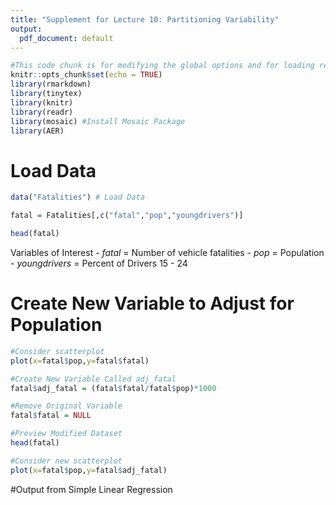 ```yaml
---
title: "Supplement for Lecture 10: Partitioning Variability"
output:
  pdf_document: default
---
```


```r
#This code chunk is for modifying the global options and for loading required R packages
knitr::opts_chunk$set(echo = TRUE)
library(rmarkdown)
library(tinytex)
library(knitr)
library(readr)
library(mosaic) #Install Mosaic Package
library(AER)
```

# Load Data 

```r
data("Fatalities") # Load Data

fatal = Fatalities[,c("fatal","pop","youngdrivers")]

head(fatal)
```

Variables of Interest
- *fatal* = Number of vehicle fatalities
- *pop* = Population
- *youngdrivers* = Percent of Drivers 15 - 24

# Create New Variable to Adjust for Population

```r
#Consider scatterplot
plot(x=fatal$pop,y=fatal$fatal)

#Create New Variable Called adj_fatal
fatal$adj_fatal = (fatal$fatal/fatal$pop)*1000

#Remove Original Variable
fatal$fatal = NULL

#Preview Modified Dataset
head(fatal)

#Consider new scatterplot
plot(x=fatal$pop,y=fatal$adj_fatal)
```

#Output from Simple Linear Regression

```r

```

